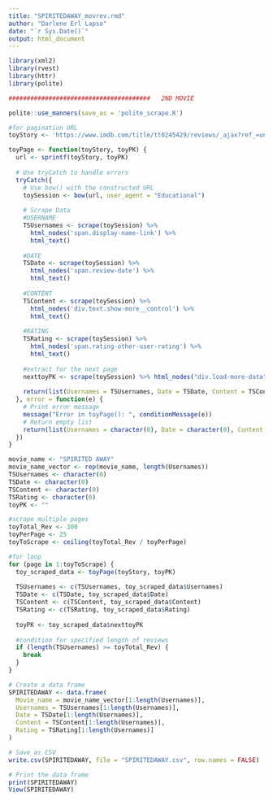 ```yaml
---
title: "SPIRITEDAWAY_movrev.rmd"
author: "Darlene Erl Lapso"
date: "`r Sys.Date()`"
output: html_document
---
```


```r
library(xml2)
library(rvest)
library(httr)
library(polite)
```

```r
#######################################   2ND MOVIE

polite::use_manners(save_as = 'polite_scrape.R')
```



```r
#for pagination URL
toyStory <- 'https://www.imdb.com/title/tt0245429/reviews/_ajax?ref_=undefined&paginationKey=%s' 
```

```r
toyPage <- function(toyStory, toyPK) {
  url <- sprintf(toyStory, toyPK)
  
  # Use tryCatch to handle errors
  tryCatch({
    # Use bow() with the constructed URL
    toySession <- bow(url, user_agent = "Educational")
    
    # Scrape Data
    #USERNAME
    TSUsernames <- scrape(toySession) %>% 
      html_nodes('span.display-name-link') %>% 
      html_text()
    
    #DATE
    TSDate <- scrape(toySession) %>% 
      html_nodes('span.review-date') %>% 
      html_text()
    
    #CONTENT
    TSContent <- scrape(toySession) %>% 
      html_nodes('div.text.show-more__control') %>% 
      html_text()
    
    #RATING
    TSRating <- scrape(toySession) %>% 
      html_nodes('span.rating-other-user-rating') %>% 
      html_text()
    
    #extract for the next page
    nexttoyPK <- scrape(toySession) %>% html_nodes("div.load-more-data") %>% html_attr("data-key")
    
    return(list(Usernames = TSUsernames, Date = TSDate, Content = TSContent, Rating = TSRating, nexttoyPK = nexttoyPK))
  }, error = function(e) {
    # Print error message
    message("Error in toyPage(): ", conditionMessage(e))
    # Return empty list
    return(list(Usernames = character(0), Date = character(0), Content = character(0), Rating = character(0), nexttoyPK = ""))
  })
}

```

```r
movie_name <- "SPIRITED AWAY"
movie_name_vector <- rep(movie_name, length(Usernames))
TSUsernames <- character(0)
TSDate <- character(0)
TSContent <- character(0)
TSRating <- character(0)
toyPK <- ""
```

```r
#scrape multiple pages
toyTotal_Rev <- 300
toyPerPage <- 25
toyToScrape <- ceiling(toyTotal_Rev / toyPerPage)
```

```r
#for loop
for (page in 1:toyToScrape) {
  toy_scraped_data <- toyPage(toyStory, toyPK)
  
  TSUsernames <- c(TSUsernames, toy_scraped_data$Usernames)
  TSDate <- c(TSDate, toy_scraped_data$Date)
  TSContent <- c(TSContent, toy_scraped_data$Content)
  TSRating <- c(TSRating, toy_scraped_data$Rating)
  
  toyPK <- toy_scraped_data$nexttoyPK
  
  #condition for specified length of reviews
  if (length(TSUsernames) >= toyTotal_Rev) {
    break
  }
}
```

```r
# Create a data frame
SPIRITEDAWAY <- data.frame(
  Movie_name = movie_name_vector[1:length(Usernames)],
  Usernames = TSUsernames[1:length(Usernames)],
  Date = TSDate[1:length(Usernames)],
  Content = TSContent[1:length(Usernames)],
  Rating = TSRating[1:length(Usernames)]
)
```

```r
# Save as CSV
write.csv(SPIRITEDAWAY, file = "SPIRITEDAWAY.csv", row.names = FALSE)
```

```r
# Print the data frame
print(SPIRITEDAWAY)
View(SPIRITEDAWAY)
```